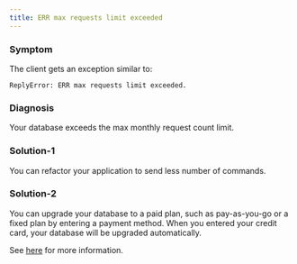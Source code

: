 ```yaml
---
title: ERR max requests limit exceeded
---
```


### Symptom

The client gets an exception similar to:

```
ReplyError: ERR max requests limit exceeded. 
```

### Diagnosis

Your database exceeds the max monthly request count limit. 

### Solution-1

You can refactor your application to send less number of commands.

### Solution-2

You can upgrade your database to a paid plan, such as pay-as-you-go or a fixed plan 
by entering a payment method. When you entered your credit card, your database will be upgraded
automatically.

See [here](../howto/upgradedatabase) for more information.
